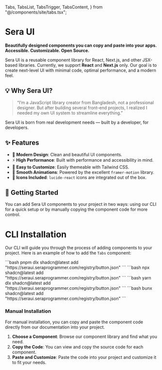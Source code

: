   Tabs,
  TabsList,
  TabsTrigger,
  TabsContent,
} from "@/components/site/tabs.tsx";

<AI dir="left"/>

# Sera UI

**Beautifully designed components you can copy and paste into your apps. Accessible. Customizable. Open Source.**

Sera UI is a reusable component library for React, Next.js, and other JSX-based libraries. Currently, we support **React** and **Next.js** only. Our goal is to create next-level UI with minimal code, optimal performance, and a modern feel.

## 💡 Why Sera UI?

> “I’m a JavaScript library creator from Bangladesh, not a professional designer. But after building several front-end projects, I realized I needed my own UI system to streamline everything.”

Sera UI is born from real development needs — built by a developer, for developers.

## ✨ Features

* 🎨 **Modern Design**: Clean and beautiful UI components.
* ⚡ **High Performance**: Built with performance and accessibility in mind.
* 🧱 **Easy to Customize**: Easily themeable with Tailwind CSS.
* 🔄 **Smooth Animations**: Powered by the excellent `framer-motion` library.
* 🧩 **Icons Included**: `lucide-react` icons are integrated out of the box.

## 🚀 Getting Started

You can add Sera UI components to your project in two ways: using our CLI for a quick setup or by manually copying the component code for more control.

# CLI Installation
Our CLI will guide you through the process of adding components to your project. Here is an example of how to add the `Tabs` component:



<PMTabs>
  <PNPMTabContent>
    ```bash
    pnpm dlx shadcn@latest add "https://seraui.seraprogrammer.com/registry/button.json"
    ```
  </PNPMTabContent>
  <NPMTabContent>
    ```bash
    npx shadcn@latest add "https://seraui.seraprogrammer.com/registry/button.json"
    ```
  </NPMTabContent>
  <YarnTabContent>
     ```bash
    yarn dlx shadcn@latest add "https://seraui.seraprogrammer.com/registry/button.json"
    ```
  </YarnTabContent>
  <BunTabContent>
     ```bash
    bunx shadcn@latest add "https://seraui.seraprogrammer.com/registry/button.json"
    ```
  </BunTabContent>
</PMTabs>



### Manual Installation

For manual installation, you can copy and paste the component code directly from our documentation into your project.

1. **Choose a Component**: Browse our component library and find what you need.
2. **Copy the Code**: You can view and copy the source code for each component.
3. **Paste and Customize**: Paste the code into your project and customize it to fit your needs.
